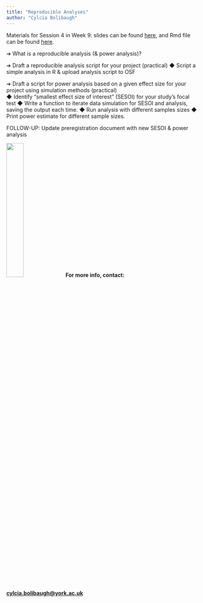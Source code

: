 ```yaml
---
title: "Reproducible Analyses"
author: "Cylcia Bolibaugh"
---
```


Materials for Session 4 in Week 9: slides can be found [here](./04DigitalTools.pdf), and Rmd file can be found [here](./simsWeek9.html).

➔	What is a reproducible analysis (& power analysis)? 

➔	Draft a reproducible analysis script for your project (practical)
◆	Script a simple analysis in R & upload analysis script to OSF

➔	Draft a script for power analysis based on a given effect size for your project using simulation methods (practical)  
◆	Identify “smallest effect size of interest” (SESOI) for your study’s focal test 
◆	Write a function to iterate data simulation for SESOI and analysis, saving the output each time. 
◆	Run analysis with different samples sizes
◆	Print power estimate for different sample sizes. 

FOLLOW-UP: Update preregistration document with new SESOI & power analysis

![](./EROS_padded_logo.png){width="30%"} **For more info, contact: [cylcia.bolibaugh\@york.ac.uk](mailto:cylcia.bolibaugh@york.ac.uk){.email}**

